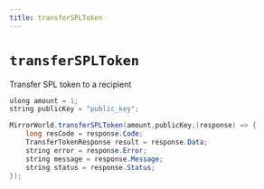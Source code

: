 ```yaml
---
title: transferSPLToken
---
```


# `transferSPLToken`
Transfer SPL token to a recipient

```java
ulong amount = 1;
string publicKey = "public_key";

MirrorWorld.transferSPLToken(amount,publicKey,(response) => {
    long resCode = response.Code;
    TransferTokenResponse result = response.Data;
    string error = response.Error;
    string message = response.Message;
    string status = response.Status;
});
```
